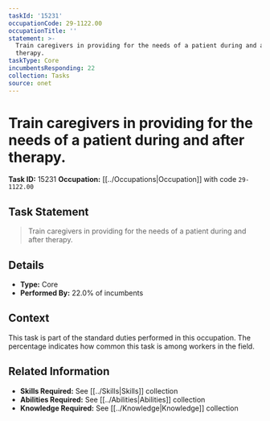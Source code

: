 ```yaml
---
taskId: '15231'
occupationCode: 29-1122.00
occupationTitle: ''
statement: >-
  Train caregivers in providing for the needs of a patient during and after
  therapy.
taskType: Core
incumbentsResponding: 22
collection: Tasks
source: onet
---
```

# Train caregivers in providing for the needs of a patient during and after therapy.

**Task ID:** 15231
**Occupation:** [[../Occupations|Occupation]] with code `29-1122.00`

## Task Statement

> Train caregivers in providing for the needs of a patient during and after therapy.

## Details

- **Type:** Core
- **Performed By:** 22.0% of incumbents

## Context

This task is part of the standard duties performed in this occupation. The percentage indicates how common this task is among workers in the field.

## Related Information

- **Skills Required:** See [[../Skills|Skills]] collection
- **Abilities Required:** See [[../Abilities|Abilities]] collection
- **Knowledge Required:** See [[../Knowledge|Knowledge]] collection
